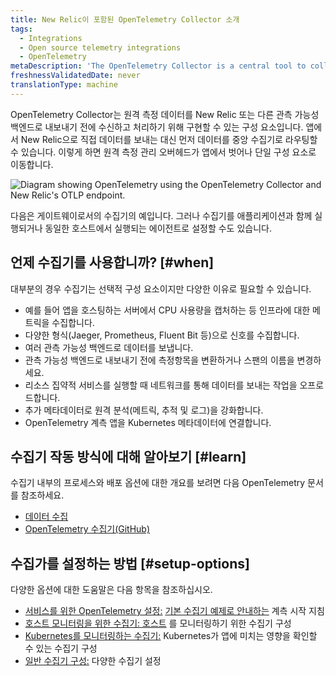 ```yaml
---
title: New Relic이 포함된 OpenTelemetry Collector 소개
tags:
  - Integrations
  - Open source telemetry integrations
  - OpenTelemetry
metaDescription: 'The OpenTelemetry Collector is a central tool to collect, process, and export your telemetry to New Relic and beyond.'
freshnessValidatedDate: never
translationType: machine
---
```



OpenTelemetry Collector는 원격 측정 데이터를 New Relic 또는 다른 관측 가능성 백엔드로 내보내기 전에 수신하고 처리하기 위해 구현할 수 있는 구성 요소입니다. 앱에서 New Relic으로 직접 데이터를 보내는 대신 먼저 데이터를 중앙 수집기로 라우팅할 수 있습니다. 이렇게 하면 원격 측정 관리 오버헤드가 앱에서 벗어나 단일 구성 요소로 이동합니다.

<img
  title="Diagram of OTLP with collector"
  alt="Diagram showing OpenTelemetry using the OpenTelemetry Collector and New Relic's OTLP endpoint."
  src={opentelemetryNativeOtlpWithCollector}
/>

<figcaption>
  다음은 게이트웨이로서의 수집기의 예입니다. 그러나 수집기를 애플리케이션과 함께 실행되거나 동일한 호스트에서 실행되는 에이전트로 설정할 수도 있습니다.
</figcaption>

## 언제 수집기를 사용합니까? [#when]

대부분의 경우 수집기는 선택적 구성 요소이지만 다양한 이유로 필요할 수 있습니다.

* 예를 들어 앱을 호스팅하는 서버에서 CPU 사용량을 캡처하는 등 인프라에 대한 메트릭을 수집합니다.
* 다양한 형식(Jaeger, Prometheus, Fluent Bit 등)으로 신호를 수집합니다.
* 여러 관측 가능성 백엔드로 데이터를 보냅니다.
* 관측 가능성 백엔드로 내보내기 전에 측정항목을 변환하거나 스팬의 이름을 변경하세요.
* 리소스 집약적 서비스를 실행할 때 네트워크를 통해 데이터를 보내는 작업을 오프로드합니다.
* 추가 메타데이터로 원격 분석(메트릭, 추적 및 로그)을 강화합니다.
* OpenTelemetry 계측 앱을 Kubernetes 메타데이터에 연결합니다.

## 수집기 작동 방식에 대해 알아보기 [#learn]

수집기 내부의 프로세스와 배포 옵션에 대한 개요를 보려면 다음 OpenTelemetry 문서를 참조하세요.

* [데이터 수집](https://opentelemetry.io/docs/concepts/data-collection/)
* [OpenTelemetry 수집기(GitHub)](https://github.com/open-telemetry/opentelemetry-collector/blob/main/README.md)

## 수집가를 설정하는 방법 [#setup-options]

다양한 옵션에 대한 도움말은 다음 항목을 참조하십시오.

* [서비스를 위한 OpenTelemetry 설정:](/docs/more-integrations/open-source-telemetry-integrations/opentelemetry/opentelemetry-setup#collector-export) [기본 수집기 예제로 안내하는](/docs/more-integrations/open-source-telemetry-integrations/opentelemetry/collector/opentelemetry-collector-basic) 계측 시작 지침
* [호스트 모니터링을 위한 수집기: 호스트](/docs/more-integrations/open-source-telemetry-integrations/opentelemetry/collector/opentelemetry-collector-infra-hosts) 를 모니터링하기 위한 수집기 구성
* [Kubernetes를 모니터링하는 수집기:](/docs/kubernetes-pixie/kubernetes-integration/advanced-configuration/link-otel-applications-kubernetes) Kubernetes가 앱에 미치는 영향을 확인할 수 있는 수집기 구성
* [일반 수집기 구성:](/docs/more-integrations/open-source-telemetry-integrations/opentelemetry/collector/opentelemetry-collector-configs) 다양한 수집기 설정